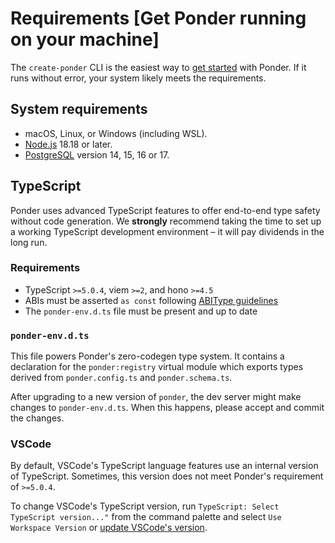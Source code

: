 # Requirements [Get Ponder running on your machine]

The `create-ponder` CLI is the easiest way to [get started](/docs/get-started) with Ponder. If it runs without error, your system likely meets the requirements.

## System requirements

- macOS, Linux, or Windows (including WSL).
- [Node.js](https://nodejs.org/en) 18.18 or later.
- [PostgreSQL](https://www.postgresql.org/download/) version 14, 15, 16 or 17.

## TypeScript

Ponder uses advanced TypeScript features to offer end-to-end type safety without code generation. We **strongly** recommend taking the time to set up a working TypeScript development environment – it will pay dividends in the long run.

### Requirements

- TypeScript `>=5.0.4`, viem `>=2`, and hono `>=4.5`
- ABIs must be asserted `as const` following [ABIType guidelines](https://abitype.dev/guide/getting-started#usage)
- The `ponder-env.d.ts` file must be present and up to date

### `ponder-env.d.ts`

This file powers Ponder's zero-codegen type system. It contains a declaration for the `ponder:registry` virtual module which exports types derived from `ponder.config.ts` and `ponder.schema.ts`.

After upgrading to a new version of `ponder`, the dev server might make changes to `ponder-env.d.ts`. When this happens, please accept and commit the changes.

### VSCode

By default, VSCode's TypeScript language features use an internal version of TypeScript. Sometimes, this version does not meet Ponder's requirement of `>=5.0.4`.

To change VSCode's TypeScript version, run `TypeScript: Select TypeScript version..."` from the command palette and select `Use Workspace Version` or [update VSCode's version](https://stackoverflow.com/questions/39668731/what-typescript-version-is-visual-studio-code-using-how-to-update-it).
